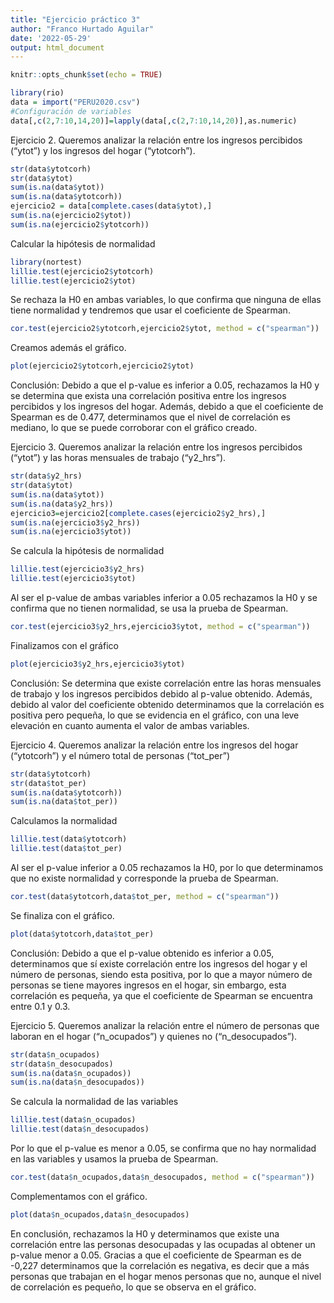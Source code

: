 ---
title: "Ejercicio práctico 3"
author: "Franco Hurtado Aguilar"
date: '2022-05-29'
output: html_document
---

```{r setup, include=FALSE}
knitr::opts_chunk$set(echo = TRUE)
```

```{r}
library(rio)
data = import("PERU2020.csv")
#Configuración de variables
data[,c(2,7:10,14,20)]=lapply(data[,c(2,7:10,14,20)],as.numeric)
```

Ejercicio 2. Queremos analizar la relación entre los ingresos percibidos ("ytot") y los ingresos del hogar ("ytotcorh"). 

```{r}
str(data$ytotcorh)
str(data$ytot)
sum(is.na(data$ytot))
sum(is.na(data$ytotcorh))
ejercicio2 = data[complete.cases(data$ytot),]
sum(is.na(ejercicio2$ytot))
sum(is.na(ejercicio2$ytotcorh))
```
Calcular la hipótesis de normalidad
```{r}
library(nortest)
lillie.test(ejercicio2$ytotcorh)
lillie.test(ejercicio2$ytot)
```
Se rechaza la H0 en ambas variables, lo que confirma que ninguna de ellas tiene normalidad y tendremos que usar el coeficiente de Spearman.

```{r}
cor.test(ejercicio2$ytotcorh,ejercicio2$ytot, method = c("spearman"))
```
Creamos además el gráfico.
```{r}
plot(ejercicio2$ytotcorh,ejercicio2$ytot)
```
Conclusión: Debido a que el p-value es inferior a 0.05, rechazamos la H0 y se determina que exista una correlación positiva entre los ingresos percibidos y los ingresos del hogar. Además, debido a que el coeficiente de Spearman es de 0.477, determinamos que el nivel de correlación es mediano, lo que se puede corroborar con el gráfico creado.



Ejercicio 3. Queremos analizar la relación entre los ingresos percibidos ("ytot") y las horas mensuales de trabajo ("y2_hrs"). 

```{r}
str(data$y2_hrs)
str(data$ytot)
sum(is.na(data$ytot))
sum(is.na(data$y2_hrs))
ejercicio3=ejercicio2[complete.cases(ejercicio2$y2_hrs),]
sum(is.na(ejercicio3$y2_hrs))
sum(is.na(ejercicio3$ytot))
```
Se calcula la hipótesis de normalidad
```{r}
lillie.test(ejercicio3$y2_hrs)
lillie.test(ejercicio3$ytot)
```
Al ser el p-value de ambas variables inferior a 0.05 rechazamos la H0 y se confirma que no tienen normalidad, se usa la prueba de Spearman. 

```{r}
cor.test(ejercicio3$y2_hrs,ejercicio3$ytot, method = c("spearman"))
```
Finalizamos con el gráfico
```{r}
plot(ejercicio3$y2_hrs,ejercicio3$ytot)
```
Conclusión: Se determina que existe correlación entre las horas mensuales de trabajo y los ingresos percibidos debido al p-value obtenido. Además, debido al valor del coeficiente obtenido determinamos que la correlación es positiva pero pequeña, lo que se evidencia en el gráfico, con una leve elevación en cuanto aumenta el valor de ambas variables.


Ejercicio 4. Queremos analizar la relación entre los ingresos del hogar ("ytotcorh") y el número total de personas ("tot_per") 

```{r}
str(data$ytotcorh)
str(data$tot_per)
sum(is.na(data$ytotcorh))
sum(is.na(data$tot_per))
```
Calculamos la normalidad
```{r}
lillie.test(data$ytotcorh)
lillie.test(data$tot_per)
```
Al ser el p-value inferior a 0.05 rechazamos la H0, por lo que determinamos que no existe normalidad y corresponde la prueba de Spearman.

```{r}
cor.test(data$ytotcorh,data$tot_per, method = c("spearman"))
```
Se finaliza con el gráfico.
```{r}
plot(data$ytotcorh,data$tot_per)
```
Conclusión: Debido a que el p-value obtenido es inferior a 0.05, determinamos que sí existe correlación entre los ingresos del hogar y el número de personas, siendo esta positiva, por lo que a mayor número de personas se tiene mayores ingresos en el hogar, sin embargo, esta correlación es pequeña, ya que el coeficiente de Spearman se encuentra entre 0.1 y 0.3.


Ejercicio 5. Queremos analizar la relación entre el número de personas que laboran en el hogar ("n_ocupados") y quienes no ("n_desocupados").

```{r}
str(data$n_ocupados)
str(data$n_desocupados)
sum(is.na(data$n_ocupados))
sum(is.na(data$n_desocupados))
```

Se calcula la normalidad de las variables
```{r}
lillie.test(data$n_ocupados)
lillie.test(data$n_desocupados)
```
Por lo que el p-value es menor a 0.05, se confirma que no hay normalidad en las variables y usamos la prueba de Spearman.

```{r}
cor.test(data$n_ocupados,data$n_desocupados, method = c("spearman"))
```
Complementamos con el gráfico.

```{r}
plot(data$n_ocupados,data$n_desocupados)
```
En conclusión, rechazamos la H0 y determinamos que existe una correlación entre las personas desocupadas y las ocupadas al obtener un p-value menor a 0.05. Gracias a que el coeficiente de Spearman es de -0,227 determinamos que la correlación es negativa, es decir que a más personas que trabajan en el hogar menos personas que no, aunque el nivel de correlación es pequeño, lo que se observa en el gráfico.
